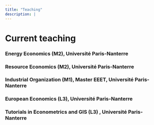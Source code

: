 ```yaml
---
title: "Teaching"
description: |
---
```


# Current teaching

### Energy Economics (M2), Université Paris-Nanterre
### Resource Economics (M2), Université Paris-Nanterre
### Industrial Organization (M1), Master EEET, Université Paris-Nanterre
### European Economics (L3), Université Paris-Nanterre
### Tutorials in Econometrics and GIS (L3) , Université Paris-Nanterre


 
  